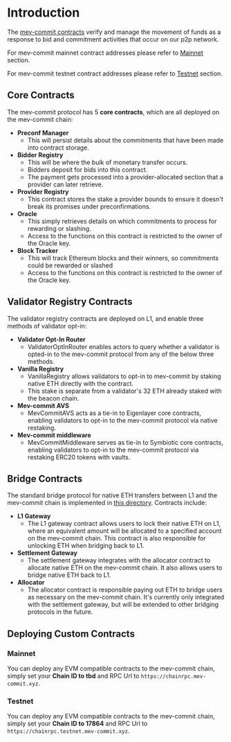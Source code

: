 # Introduction

The [mev-commit contracts](https://github.com/primev/mev-commit/tree/main/contracts) verify and manage the movement of funds as a response to bid and commitment activities that occur on our p2p network.

For mev-commit mainnet contract addresses please refer to [Mainnet](/v1.0.0/developers/mainnet) section.

For mev-commit testnet contract addresses please refer to [Testnet](/v1.0.0/developers/testnet) section.

## Core Contracts

The mev-commit protocol has 5 **core contracts**, which are all deployed on the mev-commit chain:

- **Preconf Manager**
  - This will persist details about the commitments that have been made into contract storage.
- **Bidder Registry**
  - This will be where the bulk of monetary transfer occurs.
  - Bidders deposit for bids into this contract.
  - The payment gets processed into a provider-allocated section that a provider can later retrieve.
- **Provider Registry**
  - This contract stores the stake a provider bounds to ensure it doesn't break its promises under preconfirmations.
- **Oracle**
  - This simply retrieves details on which commitments to process for rewarding or slashing.
  - Access to the functions on this contract is restricted to the owner of the Oracle key.
- **Block Tracker**
  - This will track Ethereum blocks and their winners, so commitments could be rewarded or slashed
  - Access to the functions on this contract is restricted to the owner of the Oracle key.

## Validator Registry Contracts

The validator registry contracts are deployed on L1, and enable three methods of validator opt-in:

- **Validator Opt-In Router**
  - ValidatorOptInRouter enables actors to query whether a validator is opted-in to the mev-commit protocol from any of the below three methods.
- **Vanilla Registry**
  - VanillaRegistry allows validators to opt-in to mev-commit by staking native ETH directly with the contract.
  - This stake is separate from a validator's 32 ETH already staked with the beacon chain.
- **Mev-commit AVS**
  - MevCommitAVS acts as a tie-in to Eigenlayer core contracts, enabling validators to opt-in to the mev-commit protocol via native restaking.
- **Mev-commit middleware**
  - MevCommitMiddleware serves as tie-in to Symbiotic core contracts, enabling validators to opt-in to the mev-commit protocol via restaking ERC20 tokens with vaults.

## Bridge Contracts

The standard bridge protocol for native ETH transfers between L1 and the mev-commit chain is implemented in [this directory](https://github.com/primev/mev-commit/tree/main/contracts/contracts/standard-bridge). Contracts include:

- **L1 Gateway**
  - The L1 gateway contract allows users to lock their native ETH on L1, where an equivalent amount will be allocated to a specified account on the mev-commit chain. This contract is also responsible for unlocking ETH when bridging back to L1.
- **Settlement Gateway**
  - The settlement gateway integrates with the allocator contract to allocate native ETH on the mev-commit chain. It also allows users to bridge native ETH back to L1.
- **Allocator**
  - The allocator contract is responsible paying out ETH to bridge users as necessary on the mev-commit chain. It's currently only integrated with the settlement gateway, but will be extended to other bridging protocols in the future.

## Deploying Custom Contracts

### Mainnet
You can deploy any EVM compatible contracts to the mev-commit chain, simply set your **Chain ID to tbd** and RPC Url to `https://chainrpc.mev-commit.xyz`.

### Testnet
You can deploy any EVM compatible contracts to the mev-commit chain, simply set your **Chain ID to 17864** and RPC Url to `https://chainrpc.testnet.mev-commit.xyz`.
